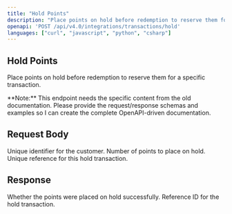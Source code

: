 ```yaml
---
title: "Hold Points"
description: "Place points on hold before redemption to reserve them for a specific transaction."
openapi: 'POST /api/v4.0/integrations/transactions/hold'
languages: ["curl", "javascript", "python", "csharp"]
---
```


## Hold Points

Place points on hold before redemption to reserve them for a specific transaction.

<Info>
**Note:** This endpoint needs the specific content from the old documentation. Please provide the request/response schemas and examples so I can create the complete OpenAPI-driven documentation.
</Info>

## Request Body

<ParamField path="customerId" type="string" required>
Unique identifier for the customer.
</ParamField>

<ParamField path="points" type="number" required>
Number of points to place on hold.
</ParamField>

<ParamField path="holdReference" type="string" required>
Unique reference for this hold transaction.
</ParamField>

## Response

<ResponseField name="success" type="boolean">
Whether the points were placed on hold successfully.
</ResponseField>

<ResponseField name="holdReference" type="string">
Reference ID for the hold transaction.
</ResponseField>
